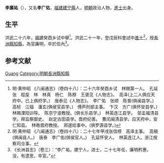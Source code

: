 '''李廣祐'''（{{bd|？||？|catIdx=}}），又名'''李广佑'''，[[福建|福建]][[建宁縣|建宁縣]]人，[[明朝|明朝]]政治人物，[[進士|進士]]出身。

== 生平 ==
洪武二十六年，[[福建|福建]]癸酉乡试中舉<ref>明·黄仲昭 《八闽通志》（卷四十八）：二十六年癸酉乡试　林赐第一人。　孔延　张　程垕　林　林真　杨仁　陈穆　王褒见《人物志》。　高泽(上二人俱应天府中。已上俱府学。)　唐泰见《人物志》。　李广佑　张顺　陈普(俱闽县学。)　高桢　江辐　潘玄(俱侯官县学。)　傅芦刑部主事。　卞汉　方广(俱怀安县学。)　林赐溧阳训导。　陈京宁波教授。(俱长乐县学。)　林英连江县学。　邬孟福清县学。拜监察御史。　赵定古田县学。晋府纪善。　曹闰闽清县学。应天府中，安仁知县。　林皓晋府教授。　郑遂给事中。(俱罗源县学。)</ref>。洪武二十一年，登戊辰科會試中[[進士|進士]]<ref>明·黄仲昭 《八闽通志》（卷四十八）：二十七年甲戌张信榜　高泽主事。　高稹(俱闽县人。)　唐泰　李广佑(俱侯官人。)　孔延怀安人。　林英连江人。浙江按察司佥事。</ref>，授[[長洲縣|長洲縣]][[知縣|知縣]]，為官廉明，卒於任內<ref>《长洲县志》（卷三）：“李广祐，建宁人，进士，二十七年任，廉明矜惠，没，有遗思，卒官。”</ref>。

== 参考文献 ==
{{reflist}}

{{洪武二十七年甲戌科殿試金榜}}

{{Authority control}}
{{DEFAULTSORT:Li李}}
[[Category:李姓|Guang]]
[[Category:明朝長洲縣知縣|Category:明朝長洲縣知縣]]
{{明朝人物小作品}}